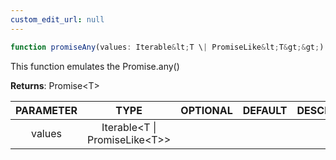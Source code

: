 ```yaml
---
custom_edit_url: null
---
```


```ts
function promiseAny(values: Iterable&lt;T \| PromiseLike&lt;T&gt;&gt;)
```

<div>

</div>

This function emulates the Promise.any()

**Returns**: Promise&lt;T&gt;

|PARAMETER|TYPE|OPTIONAL|DEFAULT|DESCRIPTION|
|:---:|:---:|:---:|:---:|:---:|
|values|Iterable&lt;T \| PromiseLike&lt;T&gt;&gt;||||

